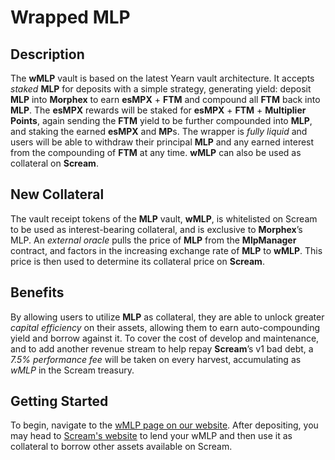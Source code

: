 # Wrapped MLP

## Description

The **wMLP** vault is based on the latest Yearn vault architecture. It accepts *staked* **MLP** for deposits with a simple strategy, generating yield: deposit **MLP** into **Morphex** to earn **esMPX** + **FTM** and compound all **FTM** back into **MLP**. The **esMPX** rewards will be staked for **esMPX** + **FTM** + **Multiplier Points**, again sending the **FTM** yield to be further compounded into **MLP**, and staking the earned **esMPX** and **MP**s. The wrapper is *fully liquid* and users will be able to withdraw their principal **MLP** and any earned interest from the compounding of **FTM** at any time. **wMLP** can also be used as collateral on **Scream**.

## New Collateral

The vault receipt tokens of the **MLP** vault, **wMLP**, is whitelisted on Scream to be used as interest-bearing collateral, and is exclusive to **Morphex**’s MLP. An *external oracle* pulls the price of **MLP** from the **MlpManager** contract, and factors in the increasing exchange rate of **MLP** to **wMLP**. This price is then used to determine its collateral price on **Scream**.

## Benefits

By allowing users to utilize **MLP** as collateral, they are able to unlock greater *capital efficiency* on their assets, allowing them to earn auto-compounding yield and borrow against it. To cover the cost of develop and maintenance, and to add another revenue stream to help repay **Scream**’s v1 bad debt, a *7.5% performance fee* will be taken on every harvest, accumulating as *wMLP* in the Scream treasury.

## Getting Started
To begin, navigate to the [wMLP page on our website](https://www.morphex.trade/wrapper). After depositing, you may head to [Scream's website](https://scream.sh/lend) to lend your wMLP and then use it as collateral to borrow other assets available on Scream.
